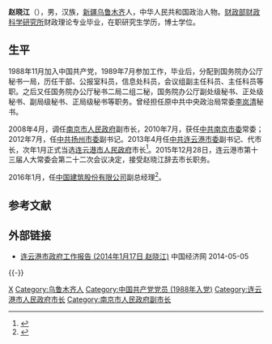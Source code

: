 '''赵晓江'''（{{bd|1966年|5月||catIdx=Z赵}}），男，汉族，[[新疆|新疆]][[乌鲁木齐|乌鲁木齐]]人，中华人民共和国政治人物。[[中华人民共和国财政部|财政部]][[财政科学研究所|财政科学研究所]]财政理论专业毕业，在职研究生学历，博士学位。

== 生平 ==
1988年11月加入中国共产党，1989年7月参加工作，毕业后，分配到国务院办公厅秘书一局，历任干部、公报室科员，信息处科员，会议组副主任科员、主任科员等职。之后又任国务院办公厅秘书二局二组二秘，国务院办公厅副处级秘书、正处级秘书、副局级秘书、正局级秘书等职务。曾经担任原中共中央政治局常委[[李岚清|李岚清]]秘书。

2008年4月，调任[[南京市人民政府|南京市人民政府]]副市长，2010年7月，获任[[中共南京市委|中共南京市委]]常委；2012年7月，任[[中共扬州市委|中共扬州市委]]副书记。2013年4月任[[中共连云港市委|中共连云港市委]]副书记、代市长，次年1月正式当选[[连云港市人民政府|连云港市人民政府]]市长<ref>{{cite web|accessdate=2014-01-23|url=http://district.ce.cn/newarea/sddy/201401/17/t20140117_2150217.shtml|title=赵晓江当选连云港市长|publisher=[[中国经济网|中国经济网]]|archive-date=2020-09-25|archive-url=https://web.archive.org/web/20200925165713/http://district.ce.cn/newarea/sddy/201401/17/t20140117_2150217.shtml|dead-url=no}}</ref>。2015年12月28日，连云港市第十三届人大常委会第二十二次会议决定，接受赵晓江辞去市长职务。

2016年1月，任[[中国建筑股份有限公司|中国建筑股份有限公司]]副总经理<ref>{{cite web |accessdate=2018-08-06 |url=http://news.163.com/16/0121/12/BDRRT16D00014AED.html |title=江苏连云港原市长赵晓江出任中国建筑股份有限公司副总经理 |publisher=[[网易新闻|网易新闻]] |archive-url=https://web.archive.org/web/20180806054820/http://news.163.com/16/0121/12/BDRRT16D00014AED.html |archive-date=2018-08-06 |dead-url=yes }}</ref>。

==参考文献==
{{reflist|3}}

==外部链接==
*[http://district.ce.cn/zt/zlk/bg/201402/10/t20140210_2269192.shtml 连云港市政府工作报告 (2014年1月17日 赵晓江)] {{Wayback|url=http://district.ce.cn/zt/zlk/bg/201402/10/t20140210_2269192.shtml |date=20160304194957 }} 中国经济网 2014-05-05
{{-}}
{{start box}}
{{s-gov|prc}}
{{s-before|[[杨省世|杨省世]]}}
{{s-title|[[连云港市人民政府|连云港市人民政府]]市长|2013年4月－2015年12月}}
{{s-after|[[项雪龙|项雪龙]]}}
{{s-ppo|cpc}}
{{s-before|[[赵旻|赵　旻]]}}
{{s-title|[[中国共产党扬州市委员会|中国共产党扬州市委员会]]专职副书记|2012年7月－2013年4月}}
{{s-after|[[张爱军_(1964年)|张爱军]]}}
{{end box}}

{{Authority control}}
{{DEFAULTSORT:Zhao趙}}
[[Category:赵姓|X]]
[[Category:乌鲁木齐人|Category:乌鲁木齐人]]
[[Category:中国共产党党员_(1988年入党)|Category:中国共产党党员 (1988年入党)]]
[[Category:连云港市人民政府市长|Category:连云港市人民政府市长]]
[[Category:南京市人民政府副市长|Category:南京市人民政府副市长]]